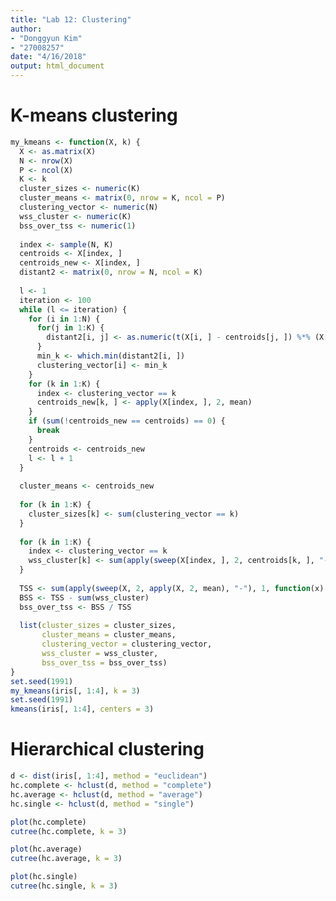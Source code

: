 ```yaml
---
title: "Lab 12: Clustering"
author: 
- "Donggyun Kim"
- "27008257"
date: "4/16/2018"
output: html_document
---
```


# K-means clustering

```r
my_kmeans <- function(X, k) {
  X <- as.matrix(X)
  N <- nrow(X)
  P <- ncol(X)
  K <- k
  cluster_sizes <- numeric(K)
  cluster_means <- matrix(0, nrow = K, ncol = P)
  clustering_vector <- numeric(N)
  wss_cluster <- numeric(K)
  bss_over_tss <- numeric(1)
  
  index <- sample(N, K)
  centroids <- X[index, ]
  centroids_new <- X[index, ]
  distant2 <- matrix(0, nrow = N, ncol = K)
  
  l <- 1
  iteration <- 100
  while (l <= iteration) {
    for (i in 1:N) {
      for(j in 1:K) {
        distant2[i, j] <- as.numeric(t(X[i, ] - centroids[j, ]) %*% (X[i, ] - centroids[j, ]))
      }
      min_k <- which.min(distant2[i, ])
      clustering_vector[i] <- min_k
    }
    for (k in 1:K) {
      index <- clustering_vector == k
      centroids_new[k, ] <- apply(X[index, ], 2, mean)
    }
    if (sum(!centroids_new == centroids) == 0) {
      break
    }
    centroids <- centroids_new
    l <- l + 1
  }
  
  cluster_means <- centroids_new
  
  for (k in 1:K) {
    cluster_sizes[k] <- sum(clustering_vector == k)
  }
  
  for (k in 1:K) {
    index <- clustering_vector == k
    wss_cluster[k] <- sum(apply(sweep(X[index, ], 2, centroids[k, ], "-"), 1, function(x) sum(x^2)))
  }
  
  TSS <- sum(apply(sweep(X, 2, apply(X, 2, mean), "-"), 1, function(x) sum(x^2)))
  BSS <- TSS - sum(wss_cluster)
  bss_over_tss <- BSS / TSS
  
  list(cluster_sizes = cluster_sizes,
       cluster_means = cluster_means,
       clustering_vector = clustering_vector,
       wss_cluster = wss_cluster,
       bss_over_tss = bss_over_tss)
}
set.seed(1991)
my_kmeans(iris[, 1:4], k = 3)
set.seed(1991)
kmeans(iris[, 1:4], centers = 3)
```


# Hierarchical clustering

```r
d <- dist(iris[, 1:4], method = "euclidean")
hc.complete <- hclust(d, method = "complete")
hc.average <- hclust(d, method = "average")
hc.single <- hclust(d, method = "single")

plot(hc.complete)
cutree(hc.complete, k = 3)

plot(hc.average)
cutree(hc.average, k = 3)

plot(hc.single)
cutree(hc.single, k = 3)
```






